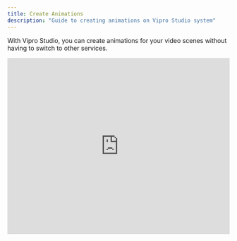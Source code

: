 ```yaml
---
title: Create Animations
description: "Guide to creating animations on Vipro Studio system"
---
```


With Vipro Studio, you can create animations for your video scenes without having to switch to other services.

<iframe
  src='https://www.youtube.com/embed/0ahWoEOXQ3U?si=42xc8y9OXlo5cY-1'
  width='100%'
  height='400'
  frameBorder='0'
  allowFullScreen
></iframe>
